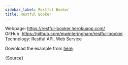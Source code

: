 ```yaml
---
sidebar_label: Restful Booker
title: Restful Booker
---
```


Webpage: https://restful-booker.herokuapp.com/  
GitHub: https://github.com/mwinteringham/restful-booker  
Technology: Restful API, Web Service  


Download the example from [here](./requests/restful_booker.robot).

<CodeBlock language="robotframework">{Source}</CodeBlock>